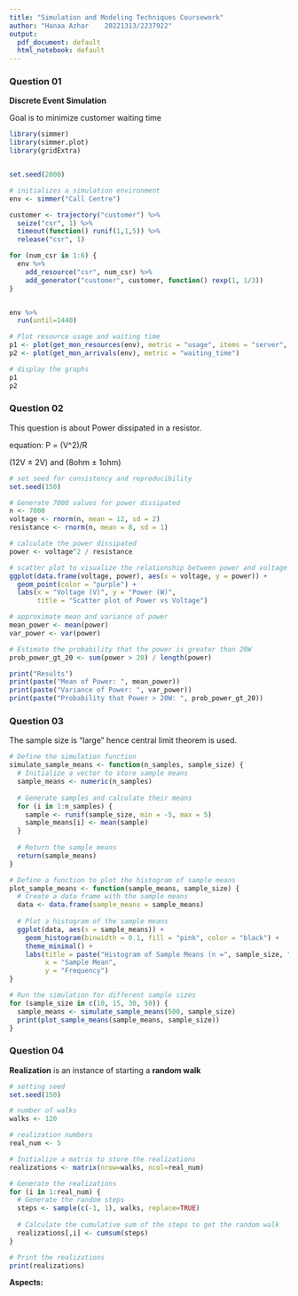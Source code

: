---
title: "Simulation and Modeling Techniques Coursework"
author: "Hanaa Azhar    20221313/2237922"
output:
  pdf_document: default
  html_notebook: default
---

### Question 01

**Discrete Event Simulation**

Goal is to minimize customer waiting time

```{r}
library(simmer) 
library(simmer.plot)
library(gridExtra)


set.seed(2000)

# initializes a simulation environment
env <- simmer("Call Centre")

customer <- trajectory("customer") %>%
  seize("csr", 1) %>%
  timeout(function() runif(1,1,5)) %>%
  release("csr", 1)

for (num_csr in 1:6) {
  env %>%
    add_resource("csr", num_csr) %>%
    add_generator("customer", customer, function() rexp(1, 1/3))
}


env %>%
  run(until=1440)

# Plot resource usage and waiting time
p1 <- plot(get_mon_resources(env), metric = "usage", items = "server", step = TRUE)
p2 <- plot(get_mon_arrivals(env), metric = "waiting_time")

# display the graphs
p1
p2

```


### Question 02

This question is about Power dissipated in a resistor.

equation: P = (V^2)/R

(12V ± 2V) and (8ohm ± 1ohm)

```{r}
# set seed for consistency and reproducibility
set.seed(150)

# Generate 7000 values for power dissipated
n <- 7000
voltage <- rnorm(n, mean = 12, sd = 2)
resistance <- rnorm(n, mean = 8, sd = 1)

# calculate the power dissipated
power <- voltage^2 / resistance

# scatter plot to visualize the relationship between power and voltage
ggplot(data.frame(voltage, power), aes(x = voltage, y = power)) +
  geom_point(color = "purple") +
  labs(x = "Voltage (V)", y = "Power (W)",
       title = "Scatter plot of Power vs Voltage")

# approximate mean and variance of power
mean_power <- mean(power)
var_power <- var(power)

# Estimate the probability that the power is greater than 20W
prob_power_gt_20 <- sum(power > 20) / length(power)

print("Results")
print(paste("Mean of Power: ", mean_power))
print(paste("Variance of Power: ", var_power))
print(paste("Probability that Power > 20W: ", prob_power_gt_20))
```

### Question 03

The sample size is "large" hence central limit theorem is used.

```{r}
# Define the simulation function
simulate_sample_means <- function(n_samples, sample_size) {
  # Initialize a vector to store sample means
  sample_means <- numeric(n_samples)
  
  # Generate samples and calculate their means
  for (i in 1:n_samples) {
    sample <- runif(sample_size, min = -5, max = 5)
    sample_means[i] <- mean(sample)
  }
  
  # Return the sample means
  return(sample_means)
}

# Define a function to plot the histogram of sample means
plot_sample_means <- function(sample_means, sample_size) {
  # Create a data frame with the sample means
  data <- data.frame(sample_means = sample_means)
  
  # Plot a histogram of the sample means
  ggplot(data, aes(x = sample_means)) +
    geom_histogram(binwidth = 0.1, fill = "pink", color = "black") +
    theme_minimal() +
    labs(title = paste("Histogram of Sample Means (n =", sample_size, ")"),
         x = "Sample Mean",
         y = "Frequency")
}

# Run the simulation for different sample sizes
for (sample_size in c(10, 15, 30, 50)) {
  sample_means <- simulate_sample_means(500, sample_size)
  print(plot_sample_means(sample_means, sample_size))
}


```


### Question 04

**Realization** is an instance of starting a **random walk**

```{r}
# setting seed
set.seed(150)

# number of walks
walks <- 120

# realization numbers
real_num <- 5

# Initialize a matrix to store the realizations
realizations <- matrix(nrow=walks, ncol=real_num)

# Generate the realizations
for (i in 1:real_num) {
  # Generate the random steps
  steps <- sample(c(-1, 1), walks, replace=TRUE)
  
  # Calculate the cumulative sum of the steps to get the random walk
  realizations[,i] <- cumsum(steps)
}

# Print the realizations
print(realizations)
```
**Aspects:**


